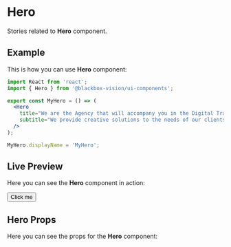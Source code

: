 

<Meta title="UI Components/Hero" component={Hero} />

# Hero

Stories related to **Hero** component.

## Example

This is how you can use **Hero** component:

```jsx
import React from 'react';
import { Hero } from '@blackbox-vision/ui-components';

export const MyHero = () => (
  <Hero
    title="We are the Agency that will accompany you in the Digital Transformation of your Company"
    subtitle="We provide creative solutions to the needs of our clients"
  />
);

MyHero.displayName = 'MyHero';
```

## Live Preview

Here you can see the **Hero** component in action:

<Preview withSource="none">
  <Story name="Get started" decorators={[withKnobs, addThemeProvider(theme)]}>
    <Hero
      title={text(
        'Title',
        'We are the Agency that will accompany you in the Digital Transformation of your Company'
      )}
      subtitle={text(
        'Subtitle',
        'We provide creative solutions to the needs of our clients'
      )}
      clip={select(
        'clip',
        { left: 'left', center: 'center', right: 'right' },
        'left'
      )}
    >
      <Button
        color="secondary"
        variant="outlined"
        style={{ borderRadius: 50, width: 130 }}
      >
        Click me
      </Button>
    </Hero>
  </Story>
</Preview>

## Hero Props

Here you can see the props for the **Hero** component:

<Props of={Hero} />
